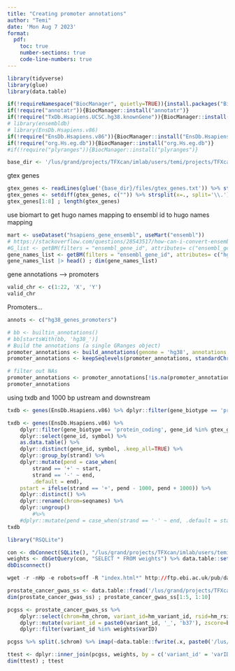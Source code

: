 ```yaml
---
title: "Creating promoter annotations"
author: "Temi"
date: 'Mon Aug 7 2023'
format: 
  pdf: 
    toc: true
    number-sections: true
    code-line-numbers: true
---
```


```r
library(tidyverse)
library(glue)
library(data.table)
```

```r
if(!requireNamespace("BiocManager", quietly=TRUE)){install.packages("BiocManager")}
if(!require("annotatr")){BiocManager::install("annotatr")}
if(!require("TxDb.Hsapiens.UCSC.hg38.knownGene")){BiocManager::install("TxDb.Hsapiens.UCSC.hg38.knownGene")}
# library(ensembldb)
# library(EnsDb.Hsapiens.v86)
if(!require("EnsDb.Hsapiens.v86")){BiocManager::install("EnsDb.Hsapiens.v86")}
if(!require("org.Hs.eg.db")){BiocManager::install("org.Hs.eg.db")}
#if(!require("plyranges")){BiocManager::install("plyranges")}
```


```r
base_dir <- '/lus/grand/projects/TFXcan/imlab/users/temi/projects/TFXcan/experiments/1KG_promoters'
```

gtex genes

```r
gtex_genes <- readLines(glue('{base_dir}/files/gtex_genes.txt')) %>% strsplit(x=., split=',') %>% unlist() %>% gsub('"', '', .) %>% trimws(x=., which='both') 
gtex_genes <- setdiff(gtex_genes, c("")) %>% strsplit(x=., split='\\.') %>% sapply(., getElement, 1) %>% unique()
gtex_genes[1:8] ; length(gtex_genes)
``` 

use biomart to get hugo names mapping to ensembl id to hugo names mapping
```r
mart <- useDataset("hsapiens_gene_ensembl", useMart("ensembl"))
# https://stackoverflow.com/questions/28543517/how-can-i-convert-ensembl-id-to-gene-symbol-in-r
#G_list <- getBM(filters = "ensembl_gene_id", attributes= c("ensembl_gene_id","hgnc_symbol"), values=ensembl_ids, mart= mart)
gene_names_list <- getBM(filters = "ensembl_gene_id", attributes= c("hgnc_symbol", "ensembl_gene_id"), values=gtex_genes, mart= mart)
gene_names_list |> head() ; dim(gene_names_list)
```


gene annotations --> promoters
```r
valid_chr <- c(1:22, 'X', 'Y')
valid_chr
```

Promoters...

```r
annots <- c("hg38_genes_promoters")

# bb <- builtin_annotations()
# bb[startsWith(bb, 'hg38_')]
# Build the annotations (a single GRanges object)
promoter_annotations <- build_annotations(genome = 'hg38', annotations = annots)
promoter_annotations <- keepSeqlevels(promoter_annotations, standardChromosomes(promoter_annotations)[1:24], pruning.mode = "coarse")

# filter out NAs
promoter_annotations <- promoter_annotations[!is.na(promoter_annotations$symbol), ]
promoter_annotations
```

using txdb and 1000 bp ustream and downstream

```r
txdb <- genes(EnsDb.Hsapiens.v86) %>% dplyr::filter(gene_biotype == 'protein_coding')
```
```r
txdb <- genes(EnsDb.Hsapiens.v86) %>% 
    dplyr::filter(gene_biotype == 'protein_coding', gene_id %in% gtex_genes) %>% 
    dplyr::select(gene_id, symbol) %>% 
    as.data.table() %>%
    dplyr::distinct(gene_id, symbol, .keep_all=TRUE) %>% 
    dplyr::group_by(strand) %>%
    dplyr::mutate(pend = case_when(
        strand == '+' ~ start, 
        strand == '-' ~ end,
        .default = end), 
    pstart = ifelse(strand == '+', pend - 1000, pend + 1000)) %>%
    dplyr::distinct() %>%
    dplyr::rename(chrom=seqnames) %>%
    dplyr::ungroup()
        #%>%
    #dplyr::mutate(pend = case_when(strand == '-' ~ end, .default = start))
txdb
```



```r
library("RSQLite")
```

```r
con <- dbConnect(SQLite(), "/lus/grand/projects/TFXcan/imlab/users/temi/projects/TFPred_models/l-TFPRed/gtex_v7_EUR_AR_Prostate_filtered_signif.db")
weights <- dbGetQuery(con, "SELECT * FROM weights") %>% data.table::setDT()
dbDisconnect()
```


```r
wget -r -nHp -e robots=off -R "index.html*" http://ftp.ebi.ac.uk/pub/databases/gwas/summary_statistics/GCST006001-GCST007000/GCST006085/
```


```r
prostate_cancer_gwas_ss <- data.table::fread('/lus/grand/projects/TFXcan/imlab/users/temi/projects/TFXcan/experiments/prostate_cancer/pub/databases/gwas/summary_statistics/GCST006001-GCST007000/GCST006085/harmonised/29892016-GCST006085-EFO_0001663.h.tsv.gz') 
dim(prostate_cancer_gwas_ss) ; prostate_cancer_gwas_ss[1:5, 1:10]
```

```r
pcgss <- prostate_cancer_gwas_ss %>% 
    dplyr::select(chrom=hm_chrom, variant_id=hm_variant_id, rsid=hm_rsid, pos=hm_pos, A2=hm_other_allele, A1=hm_effect_allele, beta=hm_beta, p_value=p_value, se=standard_error, maf=hm_effect_allele_frequency) %>% dplyr::filter(!(is.na(variant_id) | is.na(rsid) | is.na(pos))) %>%
    dplyr::mutate(variant_id = paste0(variant_id, '_', 'b37'), zscore=beta/se) %>% 
    dplyr::filter(variant_id %in% weights$varID)
```

```r
pcgss %>% split(.$chrom) %>% imap(~data.table::fwrite(.x, paste0('/lus/grand/projects/TFXcan/imlab/users/temi/projects/TFXcan/experiments/prostate_cancer/data/GWAS/chr', .y, '_Schumacher.gwas_ss.txt.gz'), compress='gzip', row.names=F, quote=F, sep = '\t'))
```



```r
ttest <- dplyr::inner_join(pcgss, weights, by = c('variant_id' = 'varID'))
dim(ttest) ; ttest
```